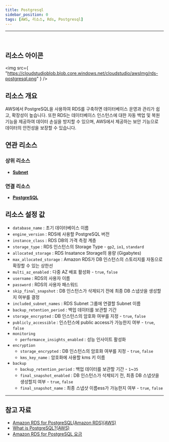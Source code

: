 ```yaml
---
title: Postgresql
sidebar_position: 0
tags: [AWS, 리소스, Rds, Postgresql]
---
```


<hr />
<br />

## 리소스 아이콘

<img
    src={
        "https://cloudstudioblob.blob.core.windows.net/cloudstudio/awsImg/rds-postgresql.png"
    }
/>

## 리소스 개요

AWS에서 PostgreSQL을 사용하여 RDS를 구축하면 데이터베이스 운영과 관리가 쉽고, 확장성이 높습니다. 또한 RDS는 데이터베이스 인스턴스에 대한 자동 백업 및 복원 기능을 제공하여 데이터 손실을 방지할 수 있으며, AWS에서 제공하는 보안 기능으로 데이터의 안전성을 보장할 수 있습니다.

## 연관 리소스

### 상위 리소스

-   [**Subnet**](https://docs.cstudio.app/docs/resource/aws/Vpc/Subnet)

### 연결 리소스

-   [**PostgreSQL**](https://docs.cstudio.app/docs/resource/aws/Rds/Postgresql)

## 리소스 설정 값

-   `database_name` : 초기 데이터베이스 이름
-   `engine_version` : RDS에 사용할 PostgreSQL 버전
-   `instance_class` : RDS DB의 가격 측정 계층
-   `storage_type` : RDS 인스턴스의 Storage Type - `gp2`, `io1`, `standard`
-   `allocated_storage` : RDS Insatance Storage의 용량 (Gigabytes)
-   `max_allocated_storage` : Amazon RDS가 DB 인스턴스의 스토리지를 자동으로 확장할 수 있는 상한선
-   `multi_az_enabled` : 다중 AZ 배포 활성화 - `true`, `false`
-   `username` : RDS의 사용자 이름
-   `password` : RDS의 사용자 패스워드
-   `skip_final_snapshot` : DB 인스턴스가 삭제되기 전에 최종 DB 스냅샷을 생성할지 여부를 결정
-   `included_subnet_names` : RDS Subnet 그룹에 연결할 Subnet 이름
-   `backup_retention_period` : 백업 데이터를 보관할 기간
-   `storage_encrypted` : DB 인스턴스의 암호화 여부를 지정 - `true`, `false`
-   `publicly_accessible` : 인스턴스에 public access가 가능한지 여부 - `true`, `false`
-   `monitoring`
    -   `performance_insights_enabled` : 성능 인사이트 활성화
-   `encryption`
    -   `storage_encrypted` : DB 인스턴스의 암호화 여부를 지정 - `true`, `false`
    -   `kms_key_name` : 암호화에 사용할 kms 키 이름
-   `backup`
    -   `backup_retention_period` : 백업 데이터를 보관할 기간 - `1`~`35`
    -   `final_snapshot_enabled` : DB 인스턴스가 삭제되기 전, 최종 DB 스냅샷을 생성할지 여부 - `true`, `false`
    -   `final_snapshot_name` : 최종 스냅샷 이름ess가 가능한지 여부 - `true`, `false`

---

## 참고 자료

-   [Amazon RDS for PostgreSQL(Amazon RDS)(AWS)](https://aws.amazon.com/ko/rds/postgresql/)
-   [What is PostgreSQL?(AWS)](https://aws.amazon.com/ko/rds/postgresql/what-is-postgresql/)
-   [Amazon RDS for PostgreSQL 요금](https://aws.amazon.com/ko/rds/postgresql/pricing/)
